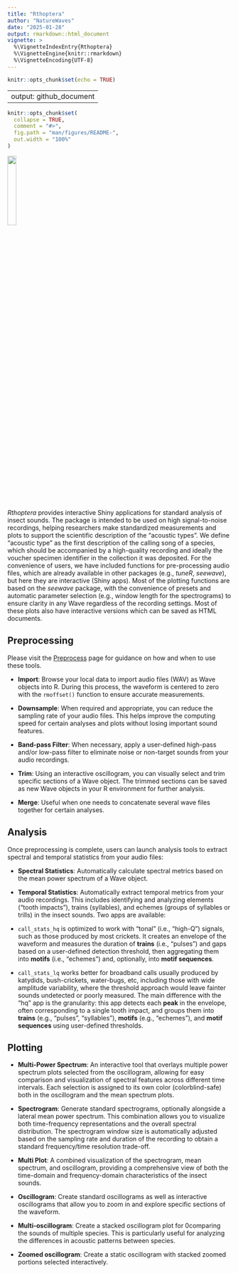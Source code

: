 ```yaml
---
title: "Rthoptera"
author: "NatureWaves"
date: "2025-01-28"
output: rmarkdown::html_document
vignette: >
  %\VignetteIndexEntry{Rthoptera}
  %\VignetteEngine{knitr::rmarkdown}
  %\VignetteEncoding{UTF-8}
---
```


```r
knitr::opts_chunk$set(echo = TRUE)
```

---
output: github_document
---

```r
knitr::opts_chunk$set(
  collapse = TRUE,
  comment = "#>",
  fig.path = "man/figures/README-",
  out.width = "100%"
)
```

![](../man/figures/rthoptera_logo_darkgrey.png){width=20%}

*Rthoptera* provides interactive Shiny applications for standard analysis of insect sounds. The package is intended to be used on high signal-to-noise recordings, helping researchers make standardized measurements and plots to support the scientific description of the "acoustic types". We define "acoustic type" as the first description of the calling song of a species, which should be accompanied by a high-quality recording and ideally the voucher specimen identifier in the collection it was deposited. For the convenience of users, we have included functions for pre-processing audio files, which are already available in other packages (e.g., *tuneR*, *seewave*), but here they are interactive (Shiny apps). Most of the plotting functions are based on the *seewave* package, with the convenience of presets and automatic parameter selection (e.g., window length for the spectrograms) to ensure clarity in any Wave regardless of the recording settings. Most of these plots also have interactive versions which can be saved as HTML
documents.

## Preprocessing
Please visit the [Preprocess](https://naturewaves.github.io/Rthoptera/articles/Preprocess.html "Preprocessing Audio Files with Rthoptera") page for guidance on how and when to use these tools.

-   **Import**: Browse your local data to import audio files (WAV) as Wave objects into R. During this process, the waveform is centered to zero with the `rmoffset()` function to ensure accurate measurements.

-   **Downsample**: When required and appropriate, you can reduce the sampling rate of your audio files. This helps improve the computing speed for certain analyses and plots without losing important sound features.

-   **Band-pass Filter**: When necessary, apply a user-defined high-pass and/or low-pass filter to eliminate noise or non-target sounds from your audio recordings.

-   **Trim**: Using an interactive oscillogram, you can visually select and trim specific sections of a Wave object. The trimmed sections can be saved as new Wave objects in your R environment for further analysis.

-   **Merge**: Useful when one needs to concatenate several wave files together for certain analyses.

## Analysis
Once preprocessing is complete, users can launch analysis tools to extract spectral and temporal statistics from your audio files:

-   **Spectral Statistics**: Automatically calculate spectral metrics based on the mean power spectrum of a Wave object.

-   **Temporal Statistics**: Automatically extract temporal metrics from your audio recordings. This includes identifying and analyzing elements ("tooth impacts"), trains (syllables), and echemes (groups of syllables or trills) in the insect sounds. Two apps are available:

-   `call_stats_hq` is optimized to work with "tonal" (i.e.,
"high-Q") signals, such as those produced by most crickets. It
creates an envelope of the waveform and measures the duration of
**trains** (i.e., "pulses") and gaps based on a user-defined
detection threshold, then aggregating them into **motifs**
(i.e., "echemes") and, optionally, into **motif sequences**.

-   `call_stats_lq` works better for broadband calls usually
produced by katydids, bush-crickets, water-bugs, etc, including
those with wide amplitude variability, where the threshold
approach would leave fainter sounds undetected or poorly
measured. The main difference with the "hq" app is the
granularity: this app detects each **peak** in the envelope,
often corresponding to a single tooth impact, and groups them
into **trains** (e.g., "pulses", "syllables"), **motifs** (e.g.,
"echemes"), and **motif sequences** using user-defined
thresholds.

## Plotting
-   **Multi-Power Spectrum**: An interactive tool that overlays multiple power spectrum plots selected from the oscillogram, allowing for easy comparison and visualization of spectral features across
different time intervals. Each selection is assigned to its own
color (colorblind-safe) both in the oscillogram and the mean
spectrum plots.

-   **Spectrogram**: Generate standard spectrograms, optionally
alongside a lateral mean power spectrum. This combination allows you
to visualize both time-frequency representations and the overall
spectral distribution. The spectrogram window size is automatically
adjusted based on the sampling rate and duration of the recording to
obtain a standard frequency/time resolution trade-off.

-   **Multi Plot**: A combined visualization of the spectrogram, mean spectrum, and oscillogram, providing a comprehensive view of both the time-domain and frequency-domain characteristics of the insect sounds.

-   **Oscillogram**: Create standard oscillograms as well as interactive oscillograms that allow you to zoom in and explore specific sections of the waveform.

-   **Multi-oscillogram**: Create a stacked oscillogram plot for
0comparing the sounds of multiple species. This is particularly useful for analyzing the differences in acoustic patterns between species.

-   **Zoomed oscillogram**: Create a static oscillogram with stacked zoomed portions selected interactively.
